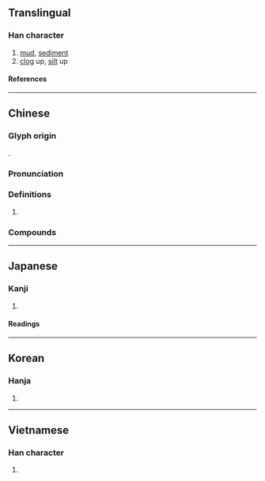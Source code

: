 {{also|瘀}}
{{character info}}
==Translingual==

===Han character===
{{Han char|rn=85|rad=水|as=08|sn=11|four=38133|canj=EYSY|ids=⿰氵於}}

# [[mud]], [[sediment]]
# [[clog]] up, [[silt]] up

====References====
{{Han ref|kx=0630.230|dkj=17665|dj=1033.030|hdz=31660.010|uh=6DE4}}

----

==Chinese==
{{zh-forms}}

===Glyph origin===
{{Han etym}}
{{Han compound|水|alt1=氵|於|ls=psc|c1=s|t1=water|c2=p}}.

===Pronunciation===
{{zh-pron
|m=yū
|c=jyu1,jyu2,jyu3
|md=ṳ̆
|mn=qz:ir/xm:u/zz:i
|mn-t=e3
|mc=y
|oc=y
|cat=
}}

===Definitions===
{{zh-hanzi}}

# {{rfdef|zh}}

===Compounds===
{{zh-der|放淤|淤塞|淤泥|淤溉|淤滯|淤積|淤血|淤閼}}

----

==Japanese==

===Kanji===
{{ja-kanji|grade=|rs=水08}}

# {{rfdef|ja|sort=水08}}

====Readings====
{{ja-readings
|on=よ, お
|kun=どろ
}}

----

==Korean==

===Hanja===
{{ko-hanja|어}}

# {{rfdef|ko|sort=水08}}

----

==Vietnamese==

===Han character===
{{vi-readings|rs=水08|reading=ứa}}

# {{rfdef|vi|sort=水08}}